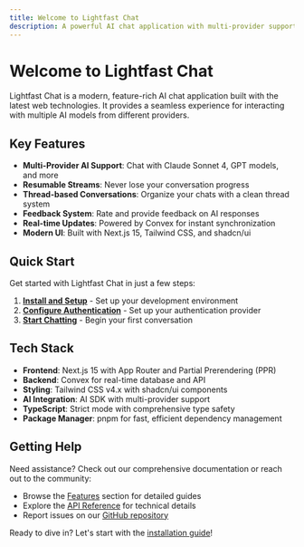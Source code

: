 ```yaml
---
title: Welcome to Lightfast Chat
description: A powerful AI chat application with multi-provider support and advanced features
---
```


# Welcome to Lightfast Chat

Lightfast Chat is a modern, feature-rich AI chat application built with the latest web technologies. It provides a seamless experience for interacting with multiple AI models from different providers.

## Key Features

- **Multi-Provider AI Support**: Chat with Claude Sonnet 4, GPT models, and more
- **Resumable Streams**: Never lose your conversation progress
- **Thread-based Conversations**: Organize your chats with a clean thread system
- **Feedback System**: Rate and provide feedback on AI responses
- **Real-time Updates**: Powered by Convex for instant synchronization
- **Modern UI**: Built with Next.js 15, Tailwind CSS, and shadcn/ui

## Quick Start

Get started with Lightfast Chat in just a few steps:

1. **[Install and Setup](/docs/installation)** - Set up your development environment
2. **[Configure Authentication](/docs/authentication)** - Set up your authentication provider
3. **[Start Chatting](/docs/chat)** - Begin your first conversation

## Tech Stack

- **Frontend**: Next.js 15 with App Router and Partial Prerendering (PPR)
- **Backend**: Convex for real-time database and API
- **Styling**: Tailwind CSS v4.x with shadcn/ui components
- **AI Integration**: AI SDK with multi-provider support
- **TypeScript**: Strict mode with comprehensive type safety
- **Package Manager**: pnpm for fast, efficient dependency management

## Getting Help

Need assistance? Check out our comprehensive documentation or reach out to the community:

- Browse the [Features](/docs/chat) section for detailed guides
- Explore the [API Reference](/docs/api/overview) for technical details
- Report issues on our [GitHub repository](https://github.com/lightfastai/chat)

Ready to dive in? Let's start with the [installation guide](/docs/installation)!